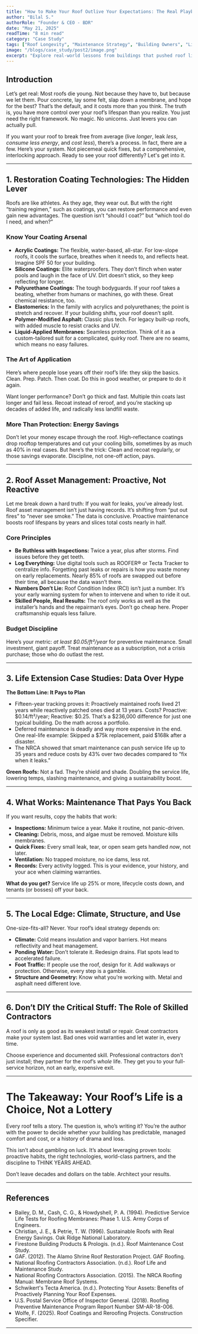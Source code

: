 ```yaml
---
title: "How to Make Your Roof Outlive Your Expectations: The Real Playbook for Extended Roof Life"
author: "Bilal S."
authorRole: "Founder & CEO - BDR"
date: "May 21, 2025"
readTime: "8 min read"
category: "Case Study"
tags: ["Roof Longevity", "Maintenance Strategy", "Building Owners", "Lifecycle Planning"]
image: "/blogs/case_study/post2/image.png"
excerpt: "Explore real-world lessons from buildings that pushed roof life well beyond industry expectations. Learn the key strategies that turn 20-year roofs into 30-year performers without luck or wishful thinking."
---
```


## Introduction

Let’s get real: Most roofs die young. Not because they have to, but because we let them. Pour concrete, lay some felt, slap down a membrane, and hope for the best? That’s the default, and it costs more than you think. The truth is, you have more control over your roof’s lifespan than you realize. You just need the right framework. No magic. No unicorns. Just levers you can actually pull.

If you want your roof to break free from average (live *longer*, leak *less*, *consume less energy*, and *cost less*), there’s a process. In fact, there are a few. Here’s your system. Not piecemeal quick fixes, but a comprehensive, interlocking approach. Ready to see your roof differently? Let's get into it.

---

## 1. Restoration Coating Technologies: The Hidden Lever

Roofs are like athletes. As they age, they wear out. But with the right “training regimen,” such as coatings, you can restore performance and even gain new advantages. The question isn’t “should I coat?” but “which tool do I need, and when?”

### Know Your Coating Arsenal

- **Acrylic Coatings:** The flexible, water-based, all-star. For low-slope roofs, it cools the surface, breathes when it needs to, and reflects heat. Imagine SPF 50 for your building.
- **Silicone Coatings:** Elite waterproofers. They don’t flinch when water pools and laugh in the face of UV. Dirt doesn’t stick, so they keep reflecting for longer.
- **Polyurethane Coatings:** The tough bodyguards. If your roof takes a beating, whether from humans or machines, go with these. Great chemical resistance, too.
- **Elastomerics:** In the family with acrylics and polyurethanes; the point is stretch and recover. If your building shifts, your roof doesn’t split.
- **Polymer-Modified Asphalt:** Classic plus tech. For legacy built-up roofs, with added muscle to resist cracks and UV.
- **Liquid-Applied Membranes:** Seamless protection. Think of it as a custom-tailored suit for a complicated, quirky roof. There are no seams, which means no easy failures.

### The Art of Application

Here’s where people lose years off their roof’s life: they skip the basics. Clean. Prep. Patch. Then coat. Do this in good weather, or prepare to do it again.

Want longer performance? Don’t go thick and fast. Multiple thin coats last longer and fail less. Recoat instead of reroof, and you’re stacking up decades of added life, and radically less landfill waste.

### More Than Protection: Energy Savings

Don’t let your money escape through the roof. High-reflectance coatings drop rooftop temperatures and cut your cooling bills, sometimes by as much as 40% in real cases. But here’s the trick: Clean and recoat regularly, or those savings evaporate. Discipline, not one-off action, pays.

---

## 2. Roof Asset Management: Proactive, Not Reactive

Let me break down a hard truth: If you wait for leaks, you’ve already lost. Roof asset management isn’t just having records. It’s shifting from “put out fires” to “never see smoke.” The data is conclusive. Proactive maintenance boosts roof lifespans by years and slices total costs nearly in half.

### Core Principles

- **Be Ruthless with Inspections:** Twice a year, plus after storms. Find issues before they get teeth.
- **Log Everything:** Use digital tools such as ROOFER® or Tecta Tracker to centralize info. Forgetting past leaks or repairs is how you waste money on early replacements. Nearly 85% of roofs are swapped out before their time, all because the data wasn’t there.
- **Numbers Don’t Lie:** Roof Condition Index (RCI) isn’t just a number. It’s your early warning system for when to intervene and when to ride it out.
- **Skilled People, Real Results:** The roof only works as well as the installer’s hands and the repairman’s eyes. Don’t go cheap here. Proper craftsmanship equals less failure.

### Budget Discipline

Here’s your metric: *at least $0.05/ft²/year* for preventive maintenance. Small investment, giant payoff. Treat maintenance as a subscription, not a crisis purchase; those who do outlast the rest.

---

## 3. Life Extension Case Studies: Data Over Hype

**The Bottom Line: It Pays to Plan**

- Fifteen-year tracking proves it: Proactively maintained roofs lived 21 years while reactively patched ones died at 13 years. Costs? Proactive: $0.14/ft²/year; Reactive: $0.25. That’s a $236,000 difference for just one typical building. Do the math across a portfolio.
- Deferred maintenance is deadly and way more expensive in the end. One real-life example: Skipped a $75k replacement, paid $168k after a disaster.
- The NRCA showed that smart maintenance can push service life up to 35 years and reduce costs by 43% over two decades compared to “fix when it leaks.”

**Green Roofs:** Not a fad. They’re shield and shade. Doubling the service life, lowering temps, slashing maintenance, and giving a sustainability boost.

---

## 4. What Works: Maintenance That Pays You Back

If you want results, copy the habits that work:

- **Inspections:** Minimum twice a year. Make it routine, not panic-driven.
- **Cleaning:** Debris, moss, and algae must be removed. Moisture kills membranes.
- **Quick Fixes:** Every small leak, tear, or open seam gets handled *now*, not later.
- **Ventilation:** No trapped moisture, no ice dams, less rot.
- **Records:** Every activity logged. This is your evidence, your history, and your ace when claiming warranties.

**What do you get?** Service life up 25% or more, lifecycle costs down, and tenants (or bosses) off your back.

---

## 5. The Local Edge: Climate, Structure, and Use

One-size-fits-all? Never. Your roof’s ideal strategy depends on:

- **Climate:** Cold means insulation and vapor barriers. Hot means reflectivity and heat management.
- **Ponding Water:** Don’t tolerate it. Redesign drains. Flat spots lead to accelerated failure.
- **Foot Traffic:** If people use the roof, design for it. Add walkways or protection. Otherwise, every step is a gamble.
- **Structure and Geometry:** Know what you’re working with. Metal and asphalt need different love.

---

## 6. Don’t DIY the Critical Stuff: The Role of Skilled Contractors

A roof is only as good as its weakest install or repair. Great contractors make your system last. Bad ones void warranties and let water in, every time.

Choose experience and documented skill. Professional contractors don’t just install; they partner for the roof’s *whole* life. They get you to your full-service horizon, not an early, expensive exit.

---

# The Takeaway: Your Roof’s Life is a Choice, Not a Lottery

Every roof tells a story. The question is, who’s writing it? You’re the author with the power to decide whether your building has predictable, managed comfort and cost, or a history of drama and loss.

This isn’t about gambling on luck. It’s about leveraging proven tools: proactive habits, the right technologies, world-class partners, and the discipline to THINK YEARS AHEAD.

Don’t leave decades and dollars on the table. Architect your results.

---



## References

- Bailey, D. M., Cash, C. G., & Howdyshell, P. A. (1994). Predictive Service Life Tests for Roofing Membranes: Phase 1. U.S. Army Corps of Engineers.
- Christian, J. E., & Petrie, T. W. (1996). Sustainable Roofs with Real Energy Savings. Oak Ridge National Laboratory.
- Firestone Building Products & Prologis. (n.d.). Roof Maintenance Cost Study.
- GAF. (2012). The Alamo Shrine Roof Restoration Project. GAF Roofing.
- National Roofing Contractors Association. (n.d.). Roof Life and Maintenance Study.
- National Roofing Contractors Association. (2015). The NRCA Roofing Manual: Membrane Roof Systems.
- Schwikert's Tecta America. (n.d.). Protecting Your Assets: Benefits of Proactively Planning Your Roof Expenses.
- U.S. Postal Service Office of Inspector General. (2018). Roofing Preventive Maintenance Program Report Number SM-AR-18-006.
- Wolfe, F. (2025). Roof Coatings and Reroofing Projects. Construction Specifier.

---